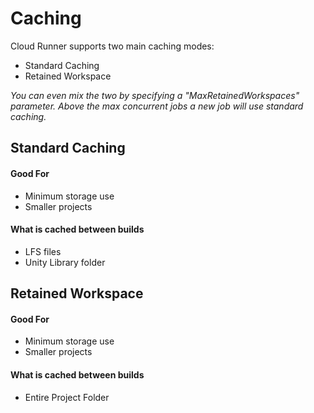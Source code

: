 # Caching

Cloud Runner supports two main caching modes:

- Standard Caching
- Retained Workspace

_You can even mix the two by specifying a "MaxRetainedWorkspaces" parameter. Above the max_
_concurrent jobs a new job will use standard caching._

## Standard Caching

#### Good For

- Minimum storage use
- Smaller projects

#### What is cached between builds

- LFS files
- Unity Library folder

## Retained Workspace

#### Good For

- Minimum storage use
- Smaller projects

#### What is cached between builds

- Entire Project Folder
